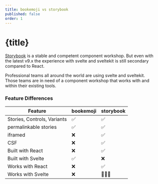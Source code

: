 ```yaml
---
title: bookemoji vs storybook
published: false
order: 1
---
```


# {title}

[Storybook](https://storybook.js.org) is a stable and competent component workshop.
But even with the latest v9.x the experience with svelte and sveltekit is still secondary compared to React.

Professional teams all around the world are using svelte and sveltekit. Those teams are in need of a component workshop that works with and within their existing tools.

### Feature Differences

<table>
    <thead>
    <tr>
        <th>Feature</th>
        <th>bookemoji</th>
        <th>storybook</th>
    </tr>
    </thead>
    <tbody>
        <tr>
            <td>Stories, Controls, Variants</td>
            <td>✅</td>
            <td>✅</td>
        </tr>
        <tr>
            <td>permalinkable stories</td>
            <td>✅</td>
            <td>✅</td>
        </tr>
        <tr>
            <td>iframed</td>
            <td>❌</td>
            <td>✅</td>
        </tr>
        <tr>
            <td>CSF</td>
            <td>❌</td>
            <td>✅</td>
        </tr>
        <tr>
            <td>Built with React</td>
            <td>❌</td>
            <td>✅</td>
        </tr>
        <tr>
            <td>Built with Svelte</td>
            <td>✅</td>
            <td>❌</td>
        </tr>
        <tr>
            <td>Works with React</td>
            <td>❌</td>
            <td>✅</td>
        </tr>
                <tr>
            <td>Works with Svelte</td>
            <td>❌</td>
            <td>🤷🏼‍♀️</td>
        </tr>
    </tbody>

</table>
